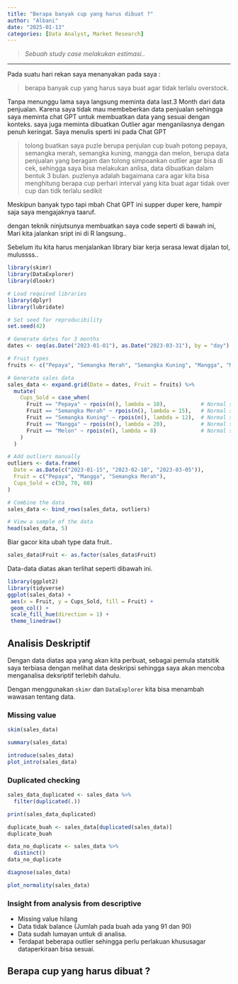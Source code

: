 ```yaml
---
title: "Berapa banyak cup yang harus dibuat ?"
author: "Albani"
date: "2025-01-13"
categories: [Data Analyst, Market Research]
---
```

> *Sebuah study case melakukan estimasi..*

-------

Pada suatu hari rekan saya menanyakan pada saya : 

>berapa banyak cup yang harus saya buat agar tidak terlalu overstock. 

Tanpa menunggu lama saya langsung meminta data last.3 Month dari data penjualan. Karena saya tidak mau membeberkan data penjualan sehingga saya meminta chat GPT untuk membuatkan data yang sesuai dengan konteks. saya juga meminta dibuatkan Outlier agar menganilasnya dengan penuh keringat. Saya menulis sperti ini pada Chat GPT 

> tolong buatkan saya puzle berupa penjulan cup buah potong pepaya, semangka merah, semangka kuning, mangga dan melon, berupa data penjualan yang beragam dan tolong simpoankan outlier agar bisa di cek, sehingga saya bisa melakukan anlisa, data dibuatkan dalam bentuk 3 bulan. puzlenya adalah bagaimana cara agar kita bisa menghitung berapa cup perhari interval yang kita buat agar tidak over cup dan tidk terlalu sedikit

Meskipun banyak typo tapi mbah Chat GPT ini supper duper kere, hampir saja saya mengajaknya taaruf.

dengan teknik ninjutsunya membuatkan saya code seperti di bawah ini, Mari kita jalankan sript ini di R langsung..

Sebelum itu kita harus menjalankan library biar kerja serasa lewat dijalan tol, mulussss..

```r
library(skimr)
library(DataExplorer)
library(dlookr)
```


```r
# Load required libraries
library(dplyr)
library(lubridate)

# Set seed for reproducibility
set.seed(42)

# Generate dates for 3 months
dates <- seq(as.Date("2023-01-01"), as.Date("2023-03-31"), by = "day")

# Fruit types
fruits <- c("Pepaya", "Semangka Merah", "Semangka Kuning", "Mangga", "Melon")

# Generate sales data
sales_data <- expand.grid(Date = dates, Fruit = fruits) %>%
  mutate(
    Cups_Sold = case_when(
      Fruit == "Pepaya" ~ rpois(n(), lambda = 10),           # Normal sales for Pepaya
      Fruit == "Semangka Merah" ~ rpois(n(), lambda = 15),   # Normal sales for Semangka Merah
      Fruit == "Semangka Kuning" ~ rpois(n(), lambda = 12),  # Normal sales for Semangka Kuning
      Fruit == "Mangga" ~ rpois(n(), lambda = 20),           # Normal sales for Mangga
      Fruit == "Melon" ~ rpois(n(), lambda = 8)              # Normal sales for Melon
    )
  )

# Add outliers manually
outliers <- data.frame(
  Date = as.Date(c("2023-01-15", "2023-02-10", "2023-03-05")),
  Fruit = c("Pepaya", "Mangga", "Semangka Merah"),
  Cups_Sold = c(50, 70, 60)
)

# Combine the data
sales_data <- bind_rows(sales_data, outliers)

# View a sample of the data
head(sales_data, 5)
```

Biar gacor kita ubah type data fruit..

```r
sales_data$Fruit <- as.factor(sales_data$Fruit)
```

Data-data diatas akan terlihat seperti dibawah ini.

```r
library(ggplot2)
library(tidyverse)
ggplot(sales_data) +
 aes(x = Fruit, y = Cups_Sold, fill = Fruit) +
 geom_col() +
 scale_fill_hue(direction = 1) +
 theme_linedraw()
```

## Analisis Deskriptif

Dengan data diatas apa yang akan kita perbuat, sebagai pemula statsitik saya terbiasa dengan melihat data deskripsi sehingga saya akan mencoba menganalisa deksriptif terlebih dahulu.

Dengan menggunakan `skimr` dan `DataExplorer` kita bisa menambah wawasan tentang data.

### Missing value

```r
skim(sales_data)
```
```r
summary(sales_data)
```
```r
introduce(sales_data)
plot_intro(sales_data)
```

### Duplicated checking

```r
sales_data_duplicated <- sales_data %>% 
  filter(duplicated(.))

print(sales_data_duplicated)
```

```r
duplicate_buah <- sales_data[duplicated(sales_data)]
duplicate_buah
```

```r
data_no_duplicate <- sales_data %>% 
  distinct()
data_no_duplicate
```


```r
diagnose(sales_data)
```

```r
plot_normality(sales_data)
```

### Insight from analysis from descriptive

- Missing value hilang
- Data tidak balance (Jumlah pada buah ada yang 91 dan 90)
- Data sudah lumayan untuk di analisa.
- Terdapat beberapa outlier sehingga perlu perlakuan khususagar dataperkiraan bisa sesuai.

## Berapa cup yang harus dibuat ?


